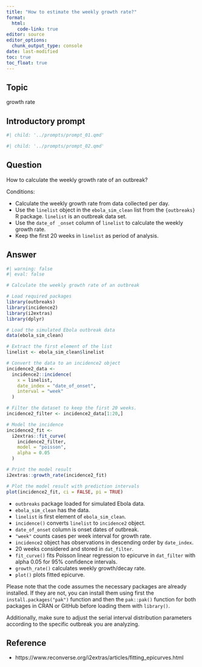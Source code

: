 ```yaml
---
title: "How to estimate the weekly growth rate?"
format: 
  html:
    code-link: true
editor: source
editor_options: 
  chunk_output_type: console
date: last-modified
toc: true
toc_float: true
---
```


## Topic

growth rate

## Introductory prompt

```r
#| child: '../prompts/prompt_01.qmd'
```

```r
#| child: '../prompts/prompt_02.qmd'
```

## Question 

How to calculate the weekly growth rate of an outbreak? 

Conditions: 

- Calculate the weekly growth rate from data collected per day.
- Use the `linelist` object in the `ebola_sim_clean` list from the `{outbreaks}` R package. `linelist` is an outbreak data set. 
- Use the `date_of _onset` column of `linelist` to calculate the weekly growth rate. 
- Keep the first 20 weeks in `linelist` as period of analysis.

## Answer

```r
#| warning: false
#| eval: false

# Calculate the weekly growth rate of an outbreak

# Load required packages
library(outbreaks)
library(incidence2)
library(i2extras)
library(dplyr)

# Load the simulated Ebola outbreak data
data(ebola_sim_clean)

# Extract the first element of the list
linelist <- ebola_sim_clean$linelist

# Convert the data to an incidence2 object
incidence2_data <- 
  incidence2::incidence(
    x = linelist, 
    date_index = "date_of_onset",
    interval = "week"
  )

# Filter the dataset to keep the first 20 weeks. 
incidence2_filter <- incidence2_data[1:20,]

# Model the incidence
incidence2_fit <- 
  i2extras::fit_curve(
    incidence2_filter, 
    model = "poisson", 
    alpha = 0.05
  )

# Print the model result
i2extras::growth_rate(incidence2_fit)

# Plot the model result with prediction intervals
plot(incidence2_fit, ci = FALSE, pi = TRUE)
```

- `outbreaks` package loaded for simulated Ebola data.
- `ebola_sim_clean` has the data.
- `linelist` is first element of `ebola_sim_clean`.
- `incidence()` converts `linelist` to `incidence2` object.
- `date_of_onset` column is onset dates of outbreak.
- `"week"` counts cases per week interval for growth rate.
- `incidence2` object has observations in descending order by `date_index`.
- 20 weeks considered and stored in `dat_filter`.
- `fit_curve()` fits Poisson linear regression to epicurve in `dat_filter` with alpha 0.05 for 95% confidence intervals.
- `growth_rate()` calculates weekly growth/decay rate.
- `plot()` plots fitted epicurve.

Please note that the code assumes the necessary packages are already installed. If they are not, you can install them using first the `install.packages("pak")` function and then the `pak::pak()` function for both packages in CRAN or GitHub before loading them with `library()`. 

Additionally, make sure to adjust the serial interval distribution parameters according to the specific outbreak you are analyzing.

## Reference

- https://www.reconverse.org/i2extras/articles/fitting_epicurves.html
